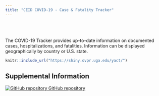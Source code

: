 ```yaml
---
title: "CEID COVID-19 - Case & Fatality Tracker"
---
```



<!-- <p id="disclaimer"></p> -->

<br><br><br>The COVID-19 Tracker provides up-to-date information on documented cases, hospitalizations, and fatalities. Information can be displayed geographically by country or U.S. state.


```r
knitr::include_url("https://shiny.ovpr.uga.edu/yact/")
```
<!-- <script>iFrameResize({ log: false }, '#nCov-tracker')</script> -->



## Supplemental Information

<div class="container-frames">

<!-- Supplemental information: [html]() -->

<!-- Preprint: [download]() -->

<p>
  <a href="https://github.com/CEIDatUGA/COVID-shiny-tracker" target="_blank">
    <img src="images/GitHub-Mark-64px.png" id="github-icon" alt="GitHub repository"/>
    GitHub repository
  </a>
</p>

</div>